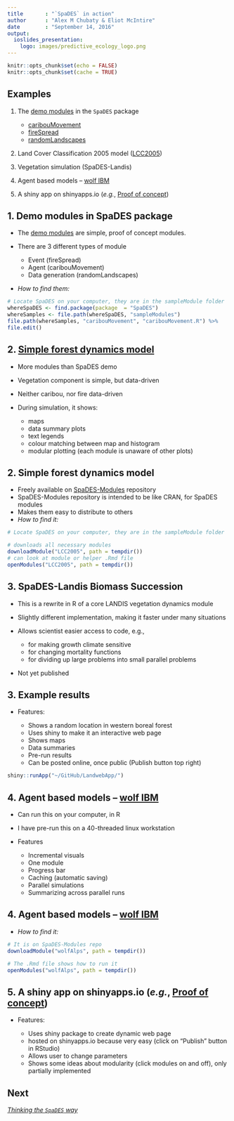 ```yaml
---
title       : "`SpaDES` in action"
author      : "Alex M Chubaty & Eliot McIntire"
date        : "September 14, 2016"
output:
  ioslides_presentation:
    logo: images/predictive_ecology_logo.png
---
```


```r
knitr::opts_chunk$set(echo = FALSE)
knitr::opts_chunk$set(cache = TRUE)
```

## Examples
 
1. The [demo modules](https://github.com/PredictiveEcology/SpaDES/blob/master/inst/sampleModules/SpaDES_sampleModules/SpaDES_sampleModules.Rmd) in the `SpaDES` package
  
    - [caribouMovement](https://github.com/PredictiveEcology/SpaDES/blob/master/inst/sampleModules/caribouMovement/caribouMovement.R)  
    - [fireSpread](https://github.com/PredictiveEcology/SpaDES/blob/master/inst/sampleModules/fireSpread/fireSpread.R)  
    - [randomLandscapes](https://github.com/PredictiveEcology/SpaDES/blob/master/inst/sampleModules/randomLandscapes/randomLandscapes.R)  
            
2. Land Cover Classification 2005 model ([LCC2005](http://htmlpreview.github.io/?https://github.com/PredictiveEcology/SpaDES-modules/blob/master/modules/LCC2005/LCC2005.html))

3. Vegetation simulation (SpaDES-Landis)

4. Agent based models – [wolf IBM](http://htmlpreview.github.io/?https://github.com/PredictiveEcology/SpaDES-modules/blob/master/modules/wolfAlps/wolfAlps.html)

5. A shiny app on shinyapps.io (*e.g.*, [Proof of concept](https://spades.shinyapps.io/ForestChange_ProofOfConcept/))

## 1. Demo modules in SpaDES package

- The [demo modules](https://github.com/PredictiveEcology/SpaDES/blob/development/inst/sampleModules/SpaDES_sampleModules/SpaDES_sampleModules.Rmd) are simple, proof of concept modules.
- There are 3 different types of module

    - Event (fireSpread)
    - Agent (caribouMovement)
    - Data generation (randomLandscapes)
    
- *How to find them:*

```r
# Locate SpaDES on your computer, they are in the sampleModule folder
whereSpaDES <- find.package(package  = "SpaDES")
whereSamples <- file.path(whereSpaDES, "sampleModules")
file.path(whereSamples, "caribouMovement", "caribouMovement.R") %>%
file.edit()
```

## 2. [Simple forest dynamics model](http://htmlpreview.github.io/?https://github.com/PredictiveEcology/SpaDES-modules/blob/master/modules/LCC2005/LCC2005.html)

- More modules than SpaDES demo
- Vegetation component is simple, but data-driven
- Neither caribou, nor fire data-driven
- During simulation, it shows:

    - maps 
    - data summary plots 
    - text legends
    - colour matching between map and histogram
    - modular plotting (each module is unaware of other plots)

## 2. Simple forest dynamics model

- Freely available on [SpaDES-Modules](http://github.com/PredictiveEcology/SpaDES-Modules) repository
- SpaDES-Modules repository is intended to be like CRAN, for SpaDES modules
- Makes them easy to distribute to others
- *How to find it:*

```r
# Locate SpaDES on your computer, they are in the sampleModule folder

# downloads all necessary modules
downloadModule("LCC2005", path = tempdir()) 
# can look at module or helper .Rmd file
openModules("LCC2005", path = tempdir()) 
```

## 3. SpaDES-Landis Biomass Succession 

- This is a rewrite in R of a core LANDIS vegetation dynamics module
- Slightly different implementation, making it faster under many situations
- Allows scientist easier access to code, e.g., 

    - for making growth climate sensitive
    - for changing mortality functions
    - for dividing up large problems into small parallel problems
- Not yet published
    
## 3. Example results

- Features:

    - Shows a random location in western boreal forest
    - Uses shiny to make it an interactive web page
    - Shows maps
    - Data summaries
    - Pre-run results
    - Can be posted online, once public (Publish button top right)

```r
shiny::runApp("~/GitHub/LandwebApp/")
```


## 4. Agent based models – [wolf IBM](http://htmlpreview.github.io/?https://github.com/PredictiveEcology/SpaDES-modules/blob/master/modules/wolfAlps/wolfAlps.html)

- Can run this on your computer, in R
- I have pre-run this on a 40-threaded linux workstation
- Features

    - Incremental visuals
    - One module
    - Progress bar
    - Caching (automatic saving)
    - Parallel simulations
    - Summarizing across parallel runs
    
## 4. Agent based models – [wolf IBM](http://htmlpreview.github.io/?https://github.com/PredictiveEcology/SpaDES-modules/blob/master/modules/wolfAlps/wolfAlps.html)

- *How to find it:*

```r
# It is on SpaDES-Modules repo
downloadModule("wolfAlps", path = tempdir())

# The .Rmd file shows how to run it
openModules("wolfAlps", path = tempdir())
```

## 5. A shiny app on shinyapps.io (*e.g.*, [Proof of concept](https://spades.shinyapps.io/ForestChange_ProofOfConcept/))

- Features:

    - Uses shiny package to create dynamic web page
    - hosted on shinyapps.io because very easy (click on "Publish" button in RStudio)
    - Allows user to change parameters
    - Shows some ideas about modularity (click modules on and off), only partially implemented

## Next

*[Thinking the `SpaDES` way](http://Rpubs.com/PredictiveEcology/SpaDES-Intro-02-thinking-the-spades-way)*


